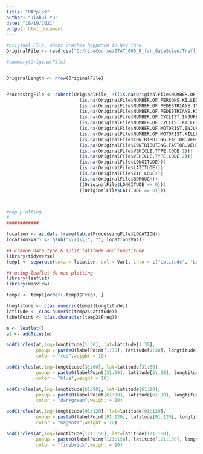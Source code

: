 ---
title: "MAPplot"
author: "Jiahui Yu"
date: "10/19/2021"
output: html_document
---

```{r, echo = TRUE}
#original File, about crashes happened in New York
OriginalFile <- read.csv("C:/riceCourse/STAT_605_R_for_dataScien/TrafficData/Motor_Vehicle_Collisions_Crashes.csv")

#summary(OriginalFile)


OriginalLength <- nrow(OriginalFile)


ProcessingFile <- subset(OriginalFile, !((is.na(OriginalFile$NUMBER.OF.PERSONS.INJURED))|
                           (is.na(OriginalFile$NUMBER.OF.PERSONS.KILLED))|
                           (is.na(OriginalFile$NUMBER.OF.PEDESTRIANS.INJURED))|
                           (is.na(OriginalFile$NUMBER.OF.PEDESTRIANS.KILLED))|
                           (is.na(OriginalFile$NUMBER.OF.CYCLIST.INJURED))|
                           (is.na(OriginalFile$NUMBER.OF.CYCLIST.KILLED))|
                           (is.na(OriginalFile$NUMBER.OF.MOTORIST.INJURED))|
                           (is.na(OriginalFile$NUMBER.OF.MOTORIST.KILLED))|
                           (is.na(OriginalFile$CONTRIBUTING.FACTOR.VEHICLE.1))|
                           (is.na(OriginalFile$CONTRIBUTING.FACTOR.VEHICLE.2))|
                           (is.na(OriginalFile$VEHICLE.TYPE.CODE.1))|
                           (is.na(OriginalFile$VEHICLE.TYPE.CODE.2))|
                           (is.na(OriginalFile$LONGITUDE))|
                           (is.na(OriginalFile$LATITUDE))|
                           (is.na(OriginalFile$ZIP.CODE))|
                           (is.na(OriginalFile$BOROUGH))|
                           ((OriginalFile$LONGITUDE == 0))|
                           ((OriginalFile$LATITUDE == 0))))



#map plotting
#
############

location <- as.data.frame(table(ProcessingFile$LOCATION))
location$Var1 <- gsub("\\(|\\)", "", location$Var1)

## change data type & split latitude and longtitude
library(tidyverse)
temp1 <- separate(data = location, col = Var1, into = c("Latitude", "Longtitude"), sep = ", ")

## using leaflet do map plotting
library(leaflet)
library(mapview)

temp2 <- temp1[order(-temp1$Freq), ]

longtitude <- c(as.numeric(temp2$Longtitude))
latitude <- c(as.numeric(temp2$Latitude))
labelPoint <- c(as.character(temp2$Freq))

m <- leaflet()
at <- addTiles(m)

addCircles(at,lng=longtitude[1:30], lat=latitude[1:30], 
           popup = paste0(labelPoint[1:30], latitude[1:30], longtitude[1:30]),
           color = "red",weight = 10)

addCircles(at,lng=longtitude[31:60], lat=latitude[31:60], 
           popup = paste0(labelPoint[31:60], latitude[31:60], longtitude[31:60]),
           color = "blue",weight = 10)

addCircles(at,lng=longtitude[61:90], lat=latitude[61:90], 
           popup = paste0(labelPoint[61:90], latitude[61:90], longtitude[61:90]),
           color = "darkgreen",weight = 10)

addCircles(at,lng=longtitude[91:120], lat=latitude[91:120], 
           popup = paste0(labelPoint[91:120], latitude[91:120], longtitude[91:120]),
           color = "magenta",weight = 10)

addCircles(at,lng=longtitude[121:150], lat=latitude[121:150], 
           popup = paste0(labelPoint[121:150], latitude[121:150], longtitude[121:150]),
           color = "firebrick",weight = 10)


```


